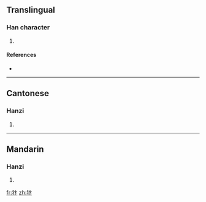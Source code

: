 ==Translingual==

===Han character===
{{Han char|rn=94|rad=犬|as=04|sn=7|four=4423<sub>0</sub>|canj=大竹卜卜 (KHYY)}}

# {{defn|Han|sort=犬04}}

====References====
* {{Han ref|kx=0707.120|dkj=20279|dj=1119.280|hdz=21336.210|uh=72BF|ud=29375|bh=CB61|bd=52065}}

----

==Cantonese==

===Hanzi===
{{yue-hanzi|jyut=|y=bin6}}

# {{defn|Cantonese|sort=犬04}}

----

==Mandarin==

===Hanzi===
{{cmn-hanzi|pin=[[huān]] ([[huan1]])|wg=huan<sup>1</sup>}}

# {{defn|Mandarin|sort=犬04}}

[[fr:犿]]
[[zh:犿]]